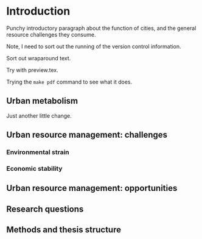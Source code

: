 # Introduction

\pagenumbering{arabic}

Punchy introductory paragraph about the function of cities, and the general resource challenges they consume.

Note, I need to sort out the running of the version control information.

Sort out wraparound text.

Try with preview.tex.

Trying the `make pdf` command to see what it does.

## Urban metabolism

Just another little change.

## Urban resource management: challenges

### Environmental strain

### Economic stability

## Urban resource management: opportunities

## Research questions

## Methods and thesis structure
